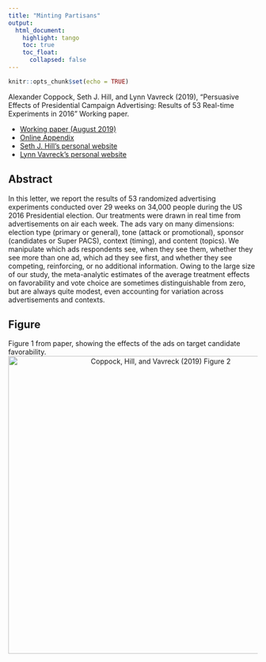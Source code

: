 ```yaml
---
title: "Minting Partisans"
output: 
  html_document:
    highlight: tango
    toc: true
    toc_float:
      collapsed: false
---
```


```r
knitr::opts_chunk$set(echo = TRUE)
```

Alexander Coppock, Seth J. Hill, and Lynn Vavreck (2019), "Persuasive Effects of Presidential Campaign Advertising: Results of 53 Real-time Experiments in 2016" Working paper.

- [Working paper (August 2019)](papers/CHV_ads.pdf)
- [Online Appendix](papers/CHV_ads_appendix.pdf)
- [Seth J. Hill's personal website](http://sethjhill.com/)
- [Lynn Vavreck's personal website](https://www.lynnvavreck.com)

## Abstract

In this letter, we report the results of 53 randomized advertising experiments conducted over 29 weeks on 34,000 people during the US 2016 Presidential election. Our treatments were drawn in real time from advertisements on air each week. The ads vary on many dimensions: election type (primary or general), tone (attack or promotional), sponsor (candidates or Super PACS), context (timing), and content (topics). We manipulate which ads respondents see, when they see them, whether they see more than one ad, which ad they see first, and whether they see competing, reinforcing, or no additional information. Owing to the large size of our study, the meta-analytic estimates of the average treatment effects on favorability and vote choice are sometimes distinguishable from zero, but are always quite modest, even accounting for variation across advertisements and contexts.

## Figure

Figure 1 from paper, showing the effects of the ads on target candidate favorability.
<center><img src="images/CHV_target.png" alt="Coppock, Hill, and Vavreck (2019) Figure 2" width="600"></center>
